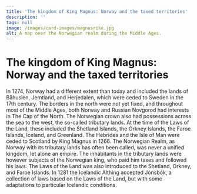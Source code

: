 ```yaml
---
title: 'The kingdom of King Magnus: Norway and the taxed territories'
description: ''
tags: null
image: /images/card-images/magnusrike.jpg
alt: A map over the Norwegian realm during the Middle Ages.
---
```



# The kingdom of King Magnus: Norway and the taxed territories

<Container stil="initial side">
    In 1274, Norway had a different extent than today and included the lands of Båhuslen, Jemtland, and Herjedalen, which were ceded to Sweden in the 17th century. The borders in the north were not yet fixed, and throughout most of the Middle Ages, both Norway and Russian Novgorod had interests in The Cap of the North. The Norwegian crown also had possessions across the sea to the west, the so-called tributary lands. At the time of the Laws of the Land, these included the Shetland Islands, the Orkney Islands, the Faroe Islands, Iceland, and Greenland. The Hebrides and the Isle of Man were ceded to Scotland by King Magnus in 1266. The Norwegian Realm, as Norway with its tributary lands has often been called, was never a unified kingdom, let alone an empire. The inhabitants in the tributary lands were however subjects of the Norwegian king, who paid him taxes and followed his laws. The Laws of the Land was also introduced to the Shetland, Orkney, and Faroe Islands. In 1281 the Icelandic Althing accepted Jónsbók, a collection of laws based on the Laws of the Land, but with some adaptations to particular Icelandic conditions.
</Container>
